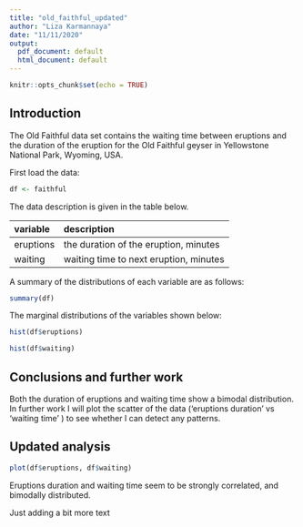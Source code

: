 ```yaml
---
title: "old_faithful_updated"
author: "Liza Karmannaya"
date: "11/11/2020"
output: 
  pdf_document: default
  html_document: default
---
```


```r
knitr::opts_chunk$set(echo = TRUE)
```

## Introduction

The Old Faithful data set contains the waiting time between eruptions and the duration of the eruption for the Old Faithful geyser in Yellowstone National Park, Wyoming, USA.

First load the data:

```r
df <- faithful
```

The data description is given in the table below.

| variable | description | 
|:------|:-----|
| eruptions | the duration of the eruption, minutes |
| waiting | waiting time to next eruption, minutes |

A summary of the distributions of each variable are as follows:

```r
summary(df)
```

The marginal distributions of the variables shown below:

```r
hist(df$eruptions)
```

```r
hist(df$waiting)
```



## Conclusions and further work

Both the duration of eruptions and waiting time show a bimodal distribution. In further work I will plot the scatter of the data (‘eruptions duration’ vs ‘waiting time’ ) to see whether I can detect any patterns.

## Updated analysis
```r
plot(df$eruptions, df$waiting)
```
Eruptions duration and waiting time seem to be strongly correlated, and bimodally distributed. 

Just adding a bit more text
